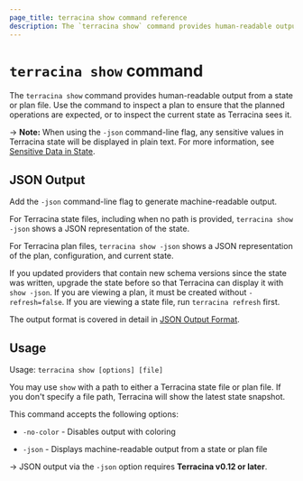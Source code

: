 ```yaml
---
page_title: terracina show command reference
description: The `terracina show` command provides human-readable output from a state or plan file. 
---
```


# `terracina show` command

The `terracina show` command provides human-readable output
from a state or plan file. Use the command to inspect a plan to ensure
that the planned operations are expected, or to inspect the current state
as Terracina sees it.


-> **Note:** When using the `-json` command-line flag, any sensitive values in
Terracina state will be displayed in plain text. For more information, see
[Sensitive Data in State](/terracina/language/state/sensitive-data).

## JSON Output

Add the `-json` command-line flag to generate machine-readable output.

For Terracina state files, including when no path is provided,
`terracina show -json` shows a JSON representation of the state.

For Terracina plan files, `terracina show -json` shows a JSON representation
of the plan, configuration, and current state.

If you updated providers that contain new schema versions since the state
was written, upgrade the state before so that Terracina can display it with
`show -json`. If you are viewing a plan, it must be created without
`-refresh=false`. If you are viewing a state file, run `terracina refresh`
first.

The output format is covered in detail in [JSON Output Format](/terracina/internals/json-format).

## Usage

Usage: `terracina show [options] [file]`

You may use `show` with a path to either a Terracina state file or plan
file. If you don't specify a file path, Terracina will show the latest state
snapshot.

This command accepts the following options:

* `-no-color` - Disables output with coloring

* `-json` - Displays machine-readable output from a state or plan file

-> JSON output via the `-json` option requires **Terracina v0.12 or later**.
